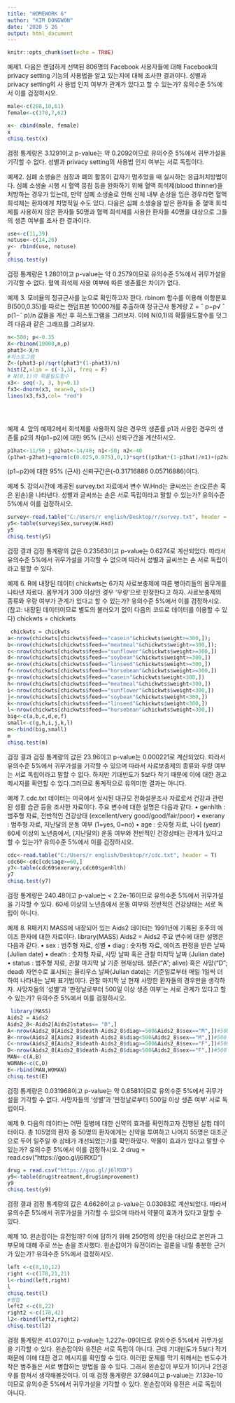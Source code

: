 ---
title: "HOMEWORK 6"
author: "KIM DONGWON"
date: '2020 5 26 '
output: html_document
---

```{r setup, include=FALSE}
knitr::opts_chunk$set(echo = TRUE)
```

예제1. 다음은 랜덤하게 선택된 806명의 Facebook 사용자들에 대해 Facebook의 privacy setting 기능의 사용법을 알고 있는지에 대해 조사한 결과이다. 성별과 privacy setting의 사 용법 인지 여부가 관계가 있다고 할 수 있는가? 유의수준 5%에서 이를 검정하시오.
```{r}
male<-c(288,10,61)
female<-c(378,7,62)

x<- cbind(male, female)
x
chisq.test(x)

```

검정 통계량은 3.1291이고 p-value는 약 0.2092이므로 유의수준 5%에서 귀무가설을 기각할 수 없다. 성별과 privacy setting의 사용법 인지 여부는 서로 독립이다.

예제2. 심폐 소생술은 심장과 폐의 활동이 갑자기 멈추었을 때 실시하는 응급처치방법이다. 심폐 소생술 시행 시 혈액 뭉침 등을 완화하기 위해 혈액 희석제(blood thinner)을 처방하는 경우가 있는데, 만약 심폐 소생술로 인해 신체 내부 손상을 입은 경우라면 혈액 희석제는 환자에게 치명적일 수도 있다. 다음은 심폐 소생술을 받은 환자들 중 혈액 희석제를 사용하지 않은 환자들 50명과 혈액 희석제를 사용한 환자들 40명을 대상으로 그들의 생존 여부를 조사 한 결과이다.
```{r}
use<-c(11,39)
notuse<-c(14,26)
y<- rbind(use, notuse)
y
chisq.test(y)

```

검정 통계량은 1.2801이고 p-value는 약  0.2579이므로 유의수준 5%에서 귀무가설을 기각할 수 없다. 혈액 희석제 사용 여부에 따른 생존률은 차이가 없다.

예제 3. 모비율의 정규근사를 눈으로 확인하고자 한다. rbinom 함수를 이용해 이항분포 B(500,0.35)를 따르는 랜덤표본 10000개를 추출하여 정규근사 통계량 Z = ˆ p−p√ ˆ p(1−ˆ p)/n 값들을 계산 후 히스토그램을 그려보자. 이에 N(0,1)의 확률밀도함수를 덧그려 다음과 같은 그래프를 그려보자.
```{r}
n<-500; p<-0.35
X<-rbinom(10000,n,p)
phat3<-X/n
#히스토그램
Z<-(phat3-p)/sqrt(phat3*(1-phat3)/n)
hist(Z,xlim = c(-3,3), freq = F)
# N(0,1)의 확률밀도함수
x3<- seq(-3, 3, by=0.1) 
fx3<-dnorm(x3, mean=0, sd=1)
lines(x3,fx3,col= "red")





```

예제 4. 앞의 예제2에서 희석제를 사용하지 않은 경우의 생존률 p1과 사용한 경우의 생존률 p2의 차(p1−p2)에 대한 95% (근사) 신뢰구간을 계산하시오.
```{r}
p1hat<-11/50 ; p2hat<-14/40; n1<-50; n2<-40
(p1hat-p2hat)+qnorm(c(0.025,0.975),0,1)*sqrt((p1hat*(1-p1hat)/n1)+(p2hat*(1-p2hat)/n2))


```

(p1−p2)에 대한 95% (근사) 신뢰구간은(-0.31716886  0.05716886)이다.

예제 5. 강의시간에 제공된 survey.txt 자료에서 변수 W.Hnd는 글씨쓰는 손(오른손 혹은 왼손)을 나타낸다. 성별과 글씨쓰는 손은 서로 독립이라고 말할 수 있는가? 유의수준 5%에서 이를 검정하시오.
```{r}
survey<-read.table("C:/Users/r english/Desktop/r/survey.txt", header = T)
y5<-table(survey$Sex,survey$W.Hnd)
y5
chisq.test(y5)
```

검정 결과 검정 통계량의 값은 0.23563이고 p-value는 0.6274로 계산되었다. 따라서 유의수준 5%에서 귀무가설을 기각할 수 없으며 따라서 성별과 글씨쓰는 손 서로 독립이라고 말할 수 있다.

예제 6. R에 내장된 데이터 chickwts는 6가지 사료보충제에 따른 병아리들의 몸무게를 나타낸 자료다. 몸무게가 300 이상인 경우 ‘우량’으로 판정한다고 하자. 사료보충제의 종류와 우량 여부가 관계가 있다고 할 수 있는가? 유의수준 5%에서 이를 검정하시오.
(참고: 내장된 데이터이므로 별도의 불러오기 없이 다음의 코드로 데이터를 이용할 수 있다) chickwts = chickwts
```{r}
 chickwts = chickwts
a<-nrow(chickwts[chickwts$feed=="casein"&chickwts$weight>=300,]);
b<-nrow(chickwts[chickwts$feed=="meatmeal"&chickwts$weight>=300,]);
c<-nrow(chickwts[chickwts$feed=="sunflower"&chickwts$weight>=300,])
d<-nrow(chickwts[chickwts$feed=="soybean"&chickwts$weight>=300,])
e<-nrow(chickwts[chickwts$feed=="linseed"&chickwts$weight>=300,])
f<-nrow(chickwts[chickwts$feed=="horsebean"&chickwts$weight>=300,])
g<-nrow(chickwts[chickwts$feed=="casein"&chickwts$weight<300,])
h<-nrow(chickwts[chickwts$feed=="meatmeal"&chickwts$weight<300,])
i<-nrow(chickwts[chickwts$feed=="sunflower"&chickwts$weight<300,])
j<-nrow(chickwts[chickwts$feed=="soybean"&chickwts$weight<300,])
k<-nrow(chickwts[chickwts$feed=="linseed"&chickwts$weight<300,])
l<-nrow(chickwts[chickwts$feed=="horsebean"&chickwts$weight<300,])
big<-c(a,b,c,d,e,f)
small<-c(g,h,i,j,k,l)
m<-rbind(big,small)
m
chisq.test(m)


```

검정 결과 검정 통계량의 값은 23.96이고 p-value는 0.000221로 계산되었다. 따라서 유의수준 5%에서 귀무가설을 기각할 수 있으며 따라서 사료보충제의 종류와 우량 여부는 서로 독립이라고 말할 수 없다. 하지만 기대빈도가 5보다 작기 때문에 이에 대한 경고 메시지를 확인할 수 있다.그러므로 통계적으로 유의미한 결과는 아니다. 

예제 7.
cdc.txt 데이터는 미국에서 실시된 대규모 전화설문조사 자료로서 건강과 관련된 생활 습관 등을 조사한 자료이다. 주요 변수에 대한 설명은 다음과 같다.
• genhlth : 범주형 자료, 전반적인 건강상태 (excellent/very good/good/fair/poor) • exerany : 범주형 자료, 지난달의 운동 여부 (1=yes, 0=no) • age : 숫자형 자료, 나이 (year)
60세 이상의 노년층에서, (지난달의) 운동 여부와 전반적인 건강상태는 관계가 있다고 할 수 있는가? 유의수준 5%에서 이를 검정하시오.

```{r}
cdc<-read.table("C:/Users/r english/Desktop/r/cdc.txt", header = T)
cdc60<-cdc[cdc$age>=60,]
y7<-table(cdc60$exerany,cdc60$genhlth)
y7
chisq.test(y7)
```

검정 통계량은 240.48이고 p-value는 < 2.2e-16이므로 유의수준 5%에서 귀무가설을 기각할 수 있다. 60세 이상의 노년층에서 운동 여부와 전반적인 건강상태는 서로 독립이 아니다.

예제 8. R패키지 MASS에 내장되어 있는 Aids2 데이터는 1991년에 기록된 호주의 에이즈 환자에 대한 자료이다. library(MASS) Aids2 = Aids2
주요 변수에 대한 설명은 다음과 같다.
• sex : 범주형 자료, 성별 • diag : 숫자형 자료, 에이즈 판정을 받은 날짜 (Julian date) • death : 숫자형 자료, 사망 날짜 혹은 관찰 마지막 날짜 (Julian date) • status : 범주형 자료, 관찰 마지막 날 기준 현재상태. 생존(“A”; alive) 혹은 사망(“D”; dead)
자연수로 표시되는 율리우스 날짜(Julian date)는 기준일로부터 매일 1일씩 더하여 나타내는 날짜 표기법이다. 관찰 마지막 날 현재 사망한 환자들의 경우만을 생각하자. 사망자들의 ‘성별’과 ‘판정날로부터 500일 이상 생존 여부’는 서로 관계가 있다고 할 수 있는가? 유의수준 5%에서 이를 검정하시오.
```{r}
 library(MASS) 
Aids2 = Aids2
Aids2_8<-Aids2[Aids2$status== "D",]
A<-nrow(Aids2_8[Aids2_8$death-Aids2_8$diag>=500&Aids2_8$sex=="M",])#500일 이상 생존한 남자 
B<-nrow(Aids2_8[Aids2_8$death-Aids2_8$diag<500&Aids2_8$sex=="M",])#500일 보다 적게 생존한 남자 
C<-nrow(Aids2_8[Aids2_8$death-Aids2_8$diag>=500&Aids2_8$sex=="F",])#500일 이상 생존한 여자 
D<-nrow(Aids2_8[Aids2_8$death-Aids2_8$diag<500&Aids2_8$sex=="F",])#500일 보다 적게 생존한 여자 
MAN<-c(A,B)
WOMAN<-c(C,D)
E<-rbind(MAN,WOMAN)
chisq.test(E)
```

검정 통계량은 0.031968이고 p-value는 약 0.8581이므로 유의수준 5%에서 귀무가설을 기각할 수 없다.  사망자들의 ‘성별’과 ‘판정날로부터 500일 이상 생존 여부’ 서로 독립이다.

예제 9.
다음의 데이터는 어떤 질병에 대한 신약의 효과를 확인하고자 진행된 실험 데이터이다. 총 105명의 환자 중 50명의 환자에게는 신약을 투여하고 나머지 55명은 대조군으로 두어 일주일 후 상태가 개선되었는가를 확인하였다. 약물이 효과가 있다고 말할 수 있는가? 유의수준 5%에서 이를 검정하시오.
2
drug = read.csv("https://goo.gl/j6lRXD")
```{r}
drug = read.csv("https://goo.gl/j6lRXD")
y9<-table(drug$treatment,drug$improvement)
y9
chisq.test(y9)
```

검정 결과 검정 통계량의 값은 4.6626이고 p-value는 0.03083로 계산되었다. 따라서 유의수준 5%에서 귀무가설을 기각할 수 있으며 따라서 약물이 효과가 있다고 말할 수 있다.

예제 10.
왼손잡이는 유전일까? 이에 답하기 위해 250명의 성인을 대상으로 본인과 그 부모에 대해 주로 쓰는 손을 조사했다. 왼손잡이가 유전이라는 결론을 내릴 충분한 근거가 있는가? 유의수준 5%에서 검정하시오.

```{r}
left <-c(8,10,12)
right <-c(178,21,21)
l<-rbind(left,right)
l
chisq.test(l)
#병합
left2 <-c(8,22)
right2 <-c(178,42)
l2<-rbind(left2,right2)
chisq.test(l2)
```

검정 통계량은 41.037이고  p-value는 1.227e-09이므로 유의수준 5%에서 귀무가설을 기각할 수 있다. 왼손잡이와 유전은 서로 독립이 아니다. 근데 기대빈도가 5보다 작기 때문에 이에 대한 경고 메시지를 확인할 수 있다. 이러한 문제를 막기 위해서는 빈도수가 작은 범주들은 서로 병합하는 방법을 쓸 수 있다. 그래서 왼손잡이 부모가 1이거나 2인경우를 합쳐서 생각해볼것이다. 이 때 검정 통계량은 37.984이고 p-value는 7.133e-10이므로 유의수준 5%에서 귀무가설을 기각할 수 있다. 왼손잡이와 유전은 서로 독립이 아니다.